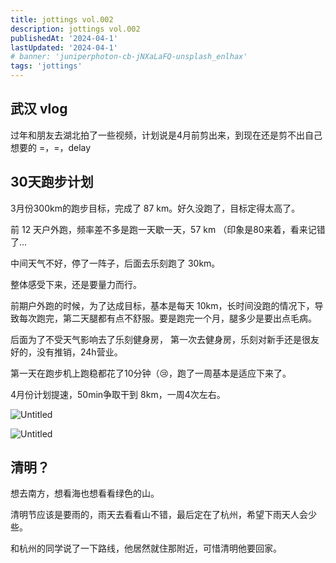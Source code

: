 ```yaml
---
title: jottings vol.002
description: jottings vol.002
publishedAt: '2024-04-1'
lastUpdated: '2024-04-1'
# banner: 'juniperphoton-cb-jNXaLaFQ-unsplash_enlhax'
tags: 'jottings'
---
```


## 武汉 vlog

过年和朋友去湖北拍了一些视频，计划说是4月前剪出来，到现在还是剪不出自己想要的 =，=，delay

## 30天跑步计划

3月份300km的跑步目标，完成了 87 km。好久没跑了，目标定得太高了。

前 12 天户外跑，频率差不多是跑一天歇一天，57 km （印象是80来着，看来记错了…

中间天气不好，停了一阵子，后面去乐刻跑了 30km。

整体感受下来，还是要量力而行。

前期户外跑的时候，为了达成目标，基本是每天 10km，长时间没跑的情况下，导致每次跑完，第二天腿都有点不舒服。要是跑完一个月，腿多少是要出点毛病。

后面为了不受天气影响去了乐刻健身房， 第一次去健身房，乐刻对新手还是很友好的，没有推销，24h营业。

第一天在跑步机上跑稳都花了10分钟（😢，跑了一周基本是适应下来了。

4月份计划提速，50min争取干到 8km，一周4次左右。

![Untitled](vol%20002%20d5f5f6f66ece4c05b467be04ae0c1037/2ab73b32-c944-4bda-a31a-9cbf13badf93.png)

![Untitled](vol%20002%20d5f5f6f66ece4c05b467be04ae0c1037/1e4fd70b-46ec-44eb-947a-5eac0a5cf492.png)

## 清明？

想去南方，想看海也想看看绿色的山。

清明节应该是要雨的，雨天去看看山不错，最后定在了杭州，希望下雨天人会少些。

和杭州的同学说了一下路线，他居然就住那附近，可惜清明他要回家。